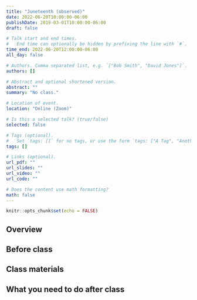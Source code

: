 ```yaml
---
title: "Juneteenth (observed)"
date: 2022-06-20T10:00:00-06:00
publishDate: 2019-03-01T10:00:00-06:00
draft: false

# Talk start and end times.
#   End time can optionally be hidden by prefixing the line with `#`.
time_end: 2022-06-20T12:00:00-06:00
all_day: false

# Authors. Comma separated list, e.g. `["Bob Smith", "David Jones"]`.
authors: []

# Abstract and optional shortened version.
abstract: ""
summary: "No class."

# Location of event.
location: "Online (Zoom)"

# Is this a selected talk? (true/false)
selected: false

# Tags (optional).
#   Set `tags: []` for no tags, or use the form `tags: ["A Tag", "Another Tag"]` for one or more tags.
tags: []

# Links (optional).
url_pdf: ""
url_slides: ""
url_video: ""
url_code: ""

# Does the content use math formatting?
math: false
---
```


```r
knitr::opts_chunk$set(echo = FALSE)
```

## Overview


## Before class


## Class materials


## What you need to do after class
